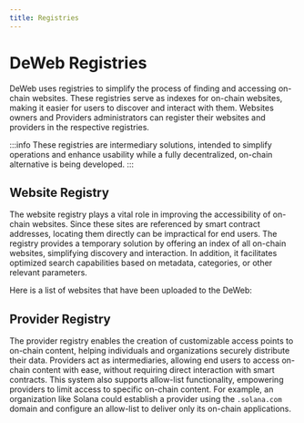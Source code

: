 ```yaml
---
title: Registries
---
```



# DeWeb Registries

DeWeb uses registries to simplify the process of finding and accessing on-chain websites.
These registries serve as indexes for on-chain websites, making it easier for users to discover and interact with them.
Websites owners and Providers administrators can register their websites and providers in the respective registries.

:::info
These registries are intermediary solutions, intended to simplify operations and enhance usability while a fully decentralized,
on-chain alternative is being developed.
:::

## Website Registry

The website registry plays a vital role in improving the accessibility of on-chain websites.
Since these sites are referenced by smart contract addresses, locating them directly can be impractical for end users.
The registry provides a temporary solution by offering an index of all on-chain websites, simplifying discovery and interaction.
In addition, it facilitates optimized search capabilities based on metadata, categories, or other relevant parameters.

Here is a list of websites that have been uploaded to the DeWeb:

<WebsiteTable />

## Provider Registry

The provider registry enables the creation of customizable access points to on-chain content, helping individuals and
organizations securely distribute their data. Providers act as intermediaries, allowing end users to access on-chain content with ease,
without requiring direct interaction with smart contracts. This system also supports allow-list functionality,
empowering providers to limit access to specific on-chain content. For example, an organization like Solana could establish a provider using the `.solana.com` domain and
configure an allow-list to deliver only its on-chain applications.

<ProviderTable />
